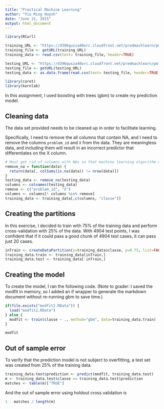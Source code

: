 ```yaml
---
title: "Practical Machine Learning"
author: "Yiu Ming Huynh"
date: "June 21, 2015"
output: html_document
---
```


```r
library(RCurl)

training_URL <- "https://d396qusza40orc.cloudfront.net/predmachlearn/pml-training.csv"
training_file <- getURL(training_URL)
training_data <- read.csv(text= training_file, header=TRUE)

testing_URL <- "https://d396qusza40orc.cloudfront.net/predmachlearn/pml-testing.csv"
testing_file <- getURL(testing_URL)
testing_data <- as.data.frame(read.csv(text= testing_file, header=TRUE))

library(caret)
library(kernlab)
```

In this assignment, I used boosting with trees (gbm) to create my prediction model.

## Cleaning data

The data set provided needs to be cleaned up in order to facilitate learning.

Specifically, I need to remove the all columns that contain NA, and I need to remove the columns `problem_id` and `X` from the data. They are meaningless data, and including them will result in an incorrect predictor that differentiates on the X column.

```r

# Must get rid of columns with NAs so that machine learning algorithm doesn't crash
remove_na = function(data) {
  return(data[, colSums(is.na(data)) != nrow(data)])
}
testing_data <- remove_na(testing_data)
columns <- colnames(testing_data)
remove <- c("problem_id", "X")
columns <- columns[! columns %in% remove]
training_data <- training_data[,c(columns, "classe")]

```

## Creating the partitions

In this exercise, I decided to train with 75% of the training data and perform cross-validation with 25% of the data. With 4904 test points, I was confident that if it could pass a good chunk of 4904 test cases, it can pass just 20 cases.

```r
inTrain <- createDataPartition(y=training_data$classe, p=0.75, list=FALSE)
training_data.train <- training_data[inTrain,]
training_data.test <- training_data[-inTrain,]
```

## Creating the model

To create the model, I ran the following code. (Note to grader: I saved the modfit in memory, so I added an if wrapper to generate the markdown document without re-running gbm to save time.)

```r
if(file.exists("modfit2.RData")) {
  load("modfit2.RData")
} else {
  modfit <- train(classe ~ ., method="gbm", data=training_data.train)
}

modfit
```

## Out of sample error

To verify that the prediction model is not subject to overfitting, a test set was created from 25% of the training data.

```r
training_data.test$prediction <- predict(modfit, training_data.test)
m <- training_data.test$classe == training_data.test$prediction
matches <- table(m)["TRUE"]
```

And the out of sample error using holdout cross validation is
```r
1 - matches / length(m)
```